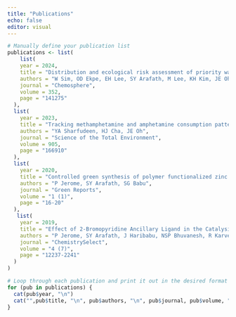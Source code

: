 ---
title: "Publications"
echo: false
editor: visual
---

```{r}
# Manually define your publication list
publications <- list(
    list(
    year = 2024,
    title = "Distribution and ecological risk assessment of priority water pollutants in surface river sediments with emphasis on industrially affected areas",
    authors = "W Sim, OD Ekpe, EH Lee, SY Arafath, M Lee, KH Kim, JE Oh",
    journal = "Chemosphere",
    volume = 352,
    page = "141275"
  ),
  list(
    year = 2023,
    title = "Tracking methamphetamine and amphetamine consumption patterns in South Korea via enantiomeric analysis of wastewater",
    authors = "YA Sharfudeen, HJ Cha, JE Oh",
    journal = "Science of the Total Environment",
    volume = 905,
    page = "166910"
  ),
  list(
    year = 2020,
    title = "Controlled green synthesis of polymer functionalized zinc oxide nanoparticles",
    authors = "P Jerome, SY Arafath, SG Babu",
    journal = "Green Reports",
    volume = "1 (1)",
    page = "16-20"
  ),
   list(
    year = 2019,
    title = "Effect of 2‐Bromopyridine Ancillary Ligand in the Catalysis of Pd (II)‐NNN Pincer Complexes towards Suzuki‐Miyaura Cross‐Coupling Reaction",
    authors = "P Jerome, SY Arafath, J Haribabu, NSP Bhuvanesh, R Karvembu",
    journal = "ChemistrySelect",
    volume = "4 (7)",
    page = "12237-2241"
  )
)

# Loop through each publication and print it out in the desired format
for (pub in publications) {
  cat(pub$year, "\n")
  cat("",pub$title, "\n", pub$authors, "\n", pub$journal, pub$volume, ",", pub$page, "\n\n")
}
```
